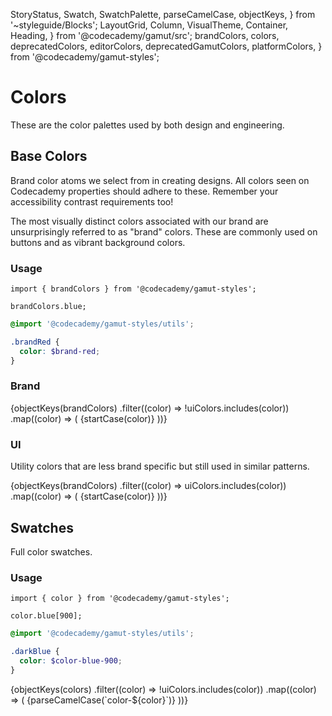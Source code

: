 
  StoryStatus,
  Swatch,
  SwatchPalette,
  parseCamelCase,
  objectKeys,
} from '~styleguide/Blocks';
  LayoutGrid,
  Column,
  VisualTheme,
  Container,
  Heading,
} from '@codecademy/gamut/src';
  brandColors,
  colors,
  deprecatedColors,
  editorColors,
  deprecatedGamutColors,
  platformColors,
} from '@codecademy/gamut-styles';

<Meta title="Foundations/Colors" component="Colors" />

# Colors

<StoryStatus status="stable" />

These are the color palettes used by both design and engineering.

## Base Colors

Brand color atoms we select from in creating designs. All colors seen on
Codecademy properties should adhere to these. Remember your accessibility
contrast requirements too!

The most visually distinct colors associated with our brand are
unsurprisingly referred to as "brand" colors. These are commonly used on
buttons and as vibrant background colors.

### Usage

```tsx
import { brandColors } from '@codecademy/gamut-styles';

brandColors.blue;
```

```scss
@import '@codecademy/gamut-styles/utils';

.brandRed {
  color: $brand-red;
}
```

### Brand

<Story name="Brand">
  <LayoutGrid rowGap="md" columnGap="md">
    {objectKeys(brandColors)
      .filter((color) => !uiColors.includes(color))
      .map((color) => (
        <Column key={color} size={{ xs: 6, sm: 3 }}>
          <Container flex={false}>
            <Heading as="h2" fontSize="xs">
              {startCase(color)}
            </Heading>
            <Swatch
              name={`$brand-${parseCamelCase(color)}`}
              hex={brandColors[color]}
            />
          </Container>
        </Column>
      ))}
  </LayoutGrid>
</Story>

<br />

### UI

Utility colors that are less brand specific but still used in similar patterns.

<Story name="Base">
  <LayoutGrid rowGap="md" columnGap="md">
    {objectKeys(brandColors)
      .filter((color) => uiColors.includes(color))
      .map((color) => (
        <Column key={color} size={{ xs: 6, sm: 3 }}>
          <Container flex={false}>
            <Heading as="h2" fontSize="xs">
              {startCase(color)}
            </Heading>
            <Swatch
              name={`$color-${parseCamelCase(color)}`}
              hex={brandColors[color]}
            />
          </Container>
        </Column>
      ))}
  </LayoutGrid>
</Story>

<br />

## Swatches

Full color swatches.

### Usage

```tsx
import { color } from '@codecademy/gamut-styles';

color.blue[900];
```

```scss
@import '@codecademy/gamut-styles/utils';

.darkBlue {
  color: $color-blue-900;
}
```

<Story name="Rest">
  <LayoutGrid rowGap="md" columnGap="md">
    {objectKeys(colors)
      .filter((color) => !uiColors.includes(color))
      .map((color) => (
        <Column key={color} size={{ xs: 6, sm: 3 }}>
          <Container flex={false}>
            <Heading as="h2" fontSize="xs">
              {parseCamelCase(`color-${color}`)}
            </Heading>
            <SwatchPalette
              variablePrefix={`color-${color}`}
              data={colors[color]}
            />
          </Container>
        </Column>
      ))}
  </LayoutGrid>
</Story>

<!-- ## Platform Colors (Learning Environment)

Our Learning Environment ("LE") is, for now, an exception to the rule
about containing only brand and grid colors. It uses a selection of muted
grayish purples and a few mid-range minty greens.

<Story name="Platform ">
  <LayoutGrid rowGap="md" columnGap="md">
    {objectKeys(platformColors).map((color) => (
      <Column key={color} size={{ xs: 6, sm: 3 }}>
        <Container flex={false}>
          <Heading as="h2" fontSize="xs">
            Platform {startCase(color)}
          </Heading>
          <SwatchPalette
            variablePrefix={`platform-${color}`}
            data={platformColors[color]}
          />
        </Container>
      </Column>
    ))}
  </LayoutGrid>
</Story>

## Editor Colors

The LE's code editor uses its own colors for text.

<Story name="Editor">
  <LayoutGrid rowGap="md" columnGap="md">
    {objectKeys(editorColors).map((color) => (
      <Column key={color} size={{ xs: 6, sm: 3 }}>
        <Container flex={false}>
          <Heading as="h2" fontSize="xs">
            Editor {startCase(color)}
          </Heading>
          <Swatch
            name={`color-editor-${parseCamelCase(color)}`}
            hex={editorColors[color]}
          />
        </Container>
      </Column>
    ))}
  </LayoutGrid>
</Story> -->
